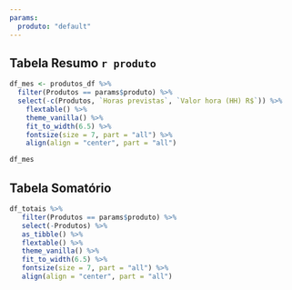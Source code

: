 ```yaml
---
params:
  produto: "default"
---
```

  


## Tabela Resumo `r produto`

```r

df_mes <- produtos_df %>% 
  filter(Produtos == params$produto) %>% 
  select(-c(Produtos, `Horas previstas`, `Valor hora (HH) R$`)) %>% 
    flextable() %>%
    theme_vanilla() %>% 
    fit_to_width(6.5) %>% 
    fontsize(size = 7, part = "all") %>% 
    align(align = "center", part = "all")

df_mes
```

## Tabela Somatório

```r
df_totais %>% 
   filter(Produtos == params$produto) %>%
   select(-Produtos) %>% 
   as_tibble() %>% 
   flextable() %>%
   theme_vanilla() %>% 
   fit_to_width(6.5) %>% 
   fontsize(size = 7, part = "all") %>% 
   align(align = "center", part = "all")
```

